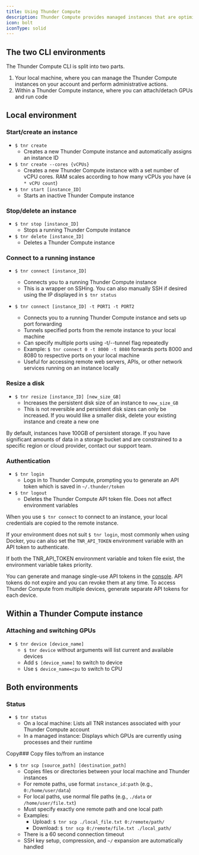 ```yaml
---
title: Using Thunder Compute
description: Thunder Compute provides managed instances that are optimized for performance. The Thunder Compute CLI contains all of the functionality you need to create, edit, use, and delete these instances.
icon: bolt
iconType: solid
---
```


## The two CLI environments

The Thunder Compute CLI is split into two parts. 

1. Your local machine, where you can manage the Thunder Compute instances on your account and perform administrative actions.
2. Within a Thunder Compute instance, where you can attach/detach GPUs and run code

## Local environment

### Start/create an instance

*   `$ tnr create`
    *   Creates a new Thunder Compute instance and automatically assigns an instance ID
*   `$ tnr create --cores {vCPUs}`
    *   Creates a new Thunder Compute instance with a set number of vCPU cores. RAM scales according to how many vCPUs you have (`4 * vCPU count`)
*   `$ tnr start [instance_ID]`
    *   Starts an inactive Thunder Compute instance

### Stop/delete an instance

*   `$ tnr stop [instance_ID]`
    *   Stops a running Thunder Compute instance
*   `$ tnr delete [instance_ID]`
    *   Deletes a Thunder Compute instance

### Connect to a running instance

*   `$ tnr connect [instance_ID]`
    *   Connects you to a running Thunder Compute instance
    *   This is a wrapper on SSHing. You can also manually SSH if desired using the IP displayed in `$ tnr status`

*   `$ tnr connect [instance_ID] -t PORT1 -t PORT2`
    *   Connects you to a running Thunder Compute instance and sets up port forwarding
    *   Tunnels specified ports from the remote instance to your local machine
    *   Can specify multiple ports using -t/--tunnel flag repeatedly
    *   Example: `$ tnr connect 0 -t 8000 -t 8080` forwards ports 8000 and 8080 to respective ports on your local machine
    *   Useful for accessing remote web servers, APIs, or other network services running on an instance locally

### Resize a disk

*   `$ tnr resize [instance_ID] [new_size_GB]`
    *   Increases the persistent disk size of an instance to `new_size_GB`
    *   This is not reversible and persistent disk sizes can only be increased. If you would like a smaller disk, delete your existing instance and create a new one

By default, instances have 100GB of persistent storage. If you have significant amounts of data in a storage bucket and are constrained to a specific region or cloud provider, contact our support team.


### Authentication

*   `$ tnr login`
    *   Logs in to Thunder Compute, prompting you to generate an API token which is saved in `~/.thunder/token`
*   `$ tnr logout`
    *   Deletes the Thunder Compute API token file. Does not affect environment variables

When you use `$ tnr connect` to connect to an instance, your local credentials are copied to the remote instance.

If your environment does not suit `$ tnr login`, most commonly when using Docker, you can also set the `TNR_API_TOKEN` environment variable with an API token to authenticate.

If both the TNR_API_TOKEN environment variable and token file exist, the environment variable takes priority.

You can generate and manage single-use API tokens in the [console](https://console.thundercompute.com/settings/tokens). API tokens do not expire and you can revoke them at any time. To access Thunder Compute from multiple devices, generate separate API tokens for each device.

## Within a Thunder Compute instance

### Attaching and switching GPUs

*   `$ tnr device [device_name]`
    *   `$ tnr device` without arguments will list current and available devices
    *   Add `$ [device_name]` to switch to device
    *   Use `$ device_name=cpu` to switch to CPU

## Both environments

### Status

*   `$ tnr status`
    *   On a local machine: Lists all TNR instances associated with your Thunder Compute account
    *   In a managed instance: Displays which GPUs are currently using processes and their runtime

Copy### Copy files to/from an instance

*   `$ tnr scp [source_path] [destination_path]`
    *   Copies files or directories between your local machine and Thunder instances
    *   For remote paths, use format `instance_id:path` (e.g., `0:/home/user/data`)
    *   For local paths, use normal file paths (e.g., `./data` or `/home/user/file.txt`)
    *   Must specify exactly one remote path and one local path
    *   Examples:
        *   Upload: `$ tnr scp ./local_file.txt 0:/remote/path/`
        *   Download: `$ tnr scp 0:/remote/file.txt ./local_path/`
    *   There is a 60 second connection timeout
    *   SSH key setup, compression, and `~/` expansion are automatically handled
